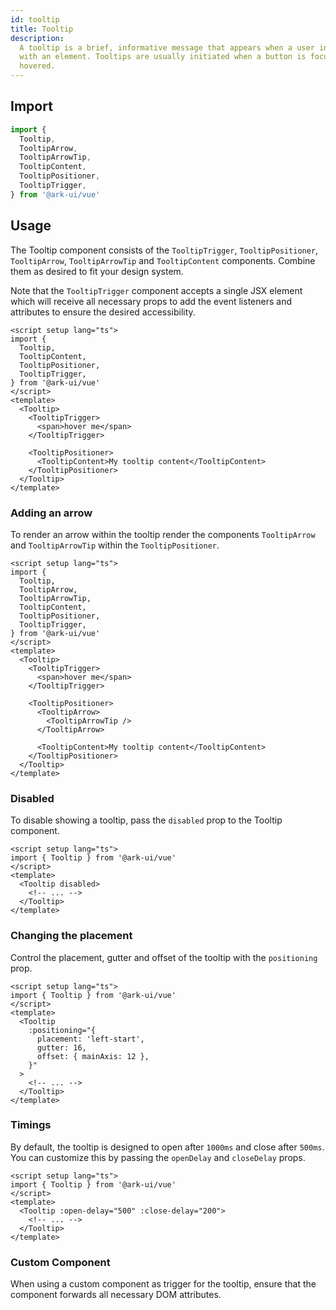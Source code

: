 ```yaml
---
id: tooltip
title: Tooltip
description:
  A tooltip is a brief, informative message that appears when a user interacts
  with an element. Tooltips are usually initiated when a button is focused or
  hovered.
---
```



## Import

```ts
import {
  Tooltip,
  TooltipArrow,
  TooltipArrowTip,
  TooltipContent,
  TooltipPositioner,
  TooltipTrigger,
} from '@ark-ui/vue'
```

## Usage

The Tooltip component consists of the `TooltipTrigger`, `TooltipPositioner`,
`TooltipArrow`, `TooltipArrowTip` and `TooltipContent` components. Combine them
as desired to fit your design system.

Note that the `TooltipTrigger` component accepts a single JSX element which will
receive all necessary props to add the event listeners and attributes to ensure
the desired accessibility.

```vue
<script setup lang="ts">
import {
  Tooltip,
  TooltipContent,
  TooltipPositioner,
  TooltipTrigger,
} from '@ark-ui/vue'
</script>
<template>
  <Tooltip>
    <TooltipTrigger>
      <span>hover me</span>
    </TooltipTrigger>

    <TooltipPositioner>
      <TooltipContent>My tooltip content</TooltipContent>
    </TooltipPositioner>
  </Tooltip>
</template>
```

### Adding an arrow

To render an arrow within the tooltip render the components `TooltipArrow` and
`TooltipArrowTip` within the `TooltipPositioner`.

```vue {7-9}
<script setup lang="ts">
import {
  Tooltip,
  TooltipArrow,
  TooltipArrowTip,
  TooltipContent,
  TooltipPositioner,
  TooltipTrigger,
} from '@ark-ui/vue'
</script>
<template>
  <Tooltip>
    <TooltipTrigger>
      <span>hover me</span>
    </TooltipTrigger>

    <TooltipPositioner>
      <TooltipArrow>
        <TooltipArrowTip />
      </TooltipArrow>

      <TooltipContent>My tooltip content</TooltipContent>
    </TooltipPositioner>
  </Tooltip>
</template>
```

### Disabled

To disable showing a tooltip, pass the `disabled` prop to the Tooltip component.

```vue
<script setup lang="ts">
import { Tooltip } from '@ark-ui/vue'
</script>
<template>
  <Tooltip disabled>
    <!-- ... -->
  </Tooltip>
</template>
```

### Changing the placement

Control the placement, gutter and offset of the tooltip with the `positioning`
prop.

```vue
<script setup lang="ts">
import { Tooltip } from '@ark-ui/vue'
</script>
<template>
  <Tooltip
    :positioning="{
      placement: 'left-start',
      gutter: 16,
      offset: { mainAxis: 12 },
    }"
  >
    <!-- ... -->
  </Tooltip>
</template>
```

### Timings

By default, the tooltip is designed to open after `1000ms` and close after
`500ms`. You can customize this by passing the `openDelay` and `closeDelay`
props.

```vue
<script setup lang="ts">
import { Tooltip } from '@ark-ui/vue'
</script>
<template>
  <Tooltip :open-delay="500" :close-delay="200">
    <!-- ... -->
  </Tooltip>
</template>
```

### Custom Component

When using a custom component as trigger for the tooltip, ensure that the
component forwards all necessary DOM attributes.
